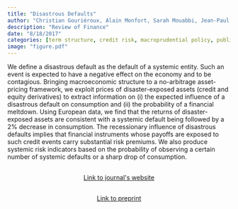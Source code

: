 ```yaml
---
title: "Disastrous Defaults"
author: "Christian Gouriéroux, Alain Monfort, Sarah Mouabbi, Jean-Paul Renne"
description: "Review of Finance"
date: "8/18/2017"
categories: [term structure, credit risk, macroprudential policy, published]
image: "figure.pdf"
---
```


<!-- description: "Affine Term Structure Model that provides non-negative yields and is able to accommodate a short-term rate that stays at the zero lower bound (ZLB) for extended periods of time." -->

<!-- subtitle: -->

<!-- image: "figure.jpeg" -->


We define a disastrous default as the default of a systemic entity. Such an event is expected to have a negative effect on the economy and to be contagious. Bringing macroeconomic structure to a no-arbitrage asset-pricing framework, we exploit prices of disaster-exposed assets (credit and equity derivatives) to extract information on (i) the expected influence of a disastrous default on consumption and (ii) the probability of a financial meltdown. Using European data, we find that the returns of disaster-exposed assets are consistent with a systemic default being followed by a 2% decrease in consumption. The recessionary influence of disastrous defaults implies that financial instruments whose payoffs are exposed to such credit events carry substantial risk premiums. We also produce systemic risk indicators based on the probability of observing a certain number of systemic defaults or a sharp drop of consumption.


```{=html}
<div  style="margin: 30px; text-align: center;">
<a class="btn btn-primary" href="https://doi.org/10.1093/rof/rfaa042" role="button" target="_blank" style="padding: 5px 5px;">Link to journal's website</a>
</div>
```

```{=html}
<div  style="margin: 30px; text-align: center;">
<a class="btn btn-primary" href="https://papers.ssrn.com/sol3/papers.cfm?abstract_id=3188085" role="button" target="_blank" style="padding: 5px 5px;">Link to preprint</a>
</div>
```

<!-- In order to have bibtex in place of R code, add in front matter: -->
<!-- format: -->
<!--   html: -->
<!--     code-fold: true -->
<!--     code-summary: "Bibtex" -->

<!-- ```{r essai, eval=FALSE} -->
<!-- article = { -->
<!--   author = {JPR}, -->
<!--   year=2010 -->
<!-- } -->
<!-- ``` -->
